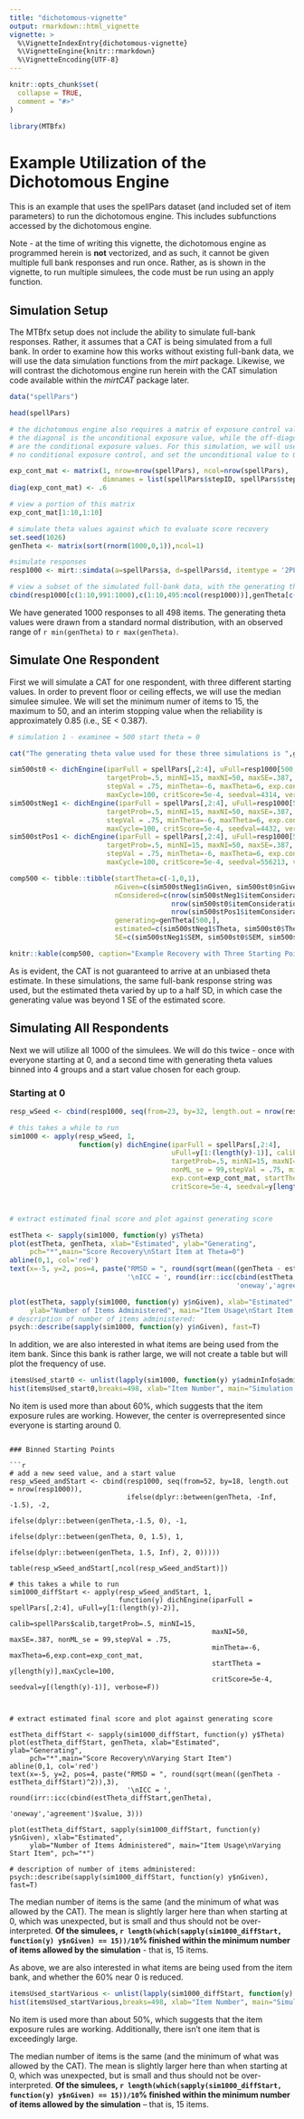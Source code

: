 ```yaml
---
title: "dichotomous-vignette"
output: rmarkdown::html_vignette
vignette: >
  %\VignetteIndexEntry{dichotomous-vignette}
  %\VignetteEngine{knitr::rmarkdown}
  %\VignetteEncoding{UTF-8}
---
```


```r
knitr::opts_chunk$set(
  collapse = TRUE,
  comment = "#>"
)
```

```r
library(MTBfx)
```


# Example Utilization of the Dichotomous Engine

This is an example that uses the spellPars dataset (and included set of item parameters) to run the dichotomous engine. This includes subfunctions accessed by the dichotomous engine.

Note - at the time of writing this vignette, the dichotomous engine as programmed herein is __not__ vectorized, and as such, it cannot be given multiple full bank responses and run once. Rather, as is shown in the vignette, to run multiple simulees, the code must be run using an apply function.

## Simulation Setup

The MTBfx setup does not include the ability to simulate full-bank responses. Rather, it assumes that a CAT is being simulated from a full bank. In order to examine how this works without existing full-bank data, we will use the data simulation functions from the _mirt_ package. Likewise, we will contrast the dichotomous engine run herein with the CAT simulation code available within the _mirtCAT_ package later.

```r

data("spellPars")

head(spellPars)

# the dichotomous engine also requires a matrix of exposure control values.
# the diagonal is the unconditional exposure value, while the off-diagonals
# are the conditional exposure values. For this simulation, we will use
# no conditional exposure control, and set the unconditional value to 0.6.

exp_cont_mat <- matrix(1, nrow=nrow(spellPars), ncol=nrow(spellPars), 
                       dimnames = list(spellPars$stepID, spellPars$stepID))
diag(exp_cont_mat) <- .6

# view a portion of this matrix
exp_cont_mat[1:10,1:10]

# simulate theta values against which to evaluate score recovery
set.seed(1026)
genTheta <- matrix(sort(rnorm(1000,0,1)),ncol=1)

#simulate responses
resp1000 <- mirt::simdata(a=spellPars$a, d=spellPars$d, itemtype = '2PL', Theta=genTheta)

# view a subset of the simulated full-bank data, with the generating theta values
cbind(resp1000[c(1:10,991:1000),c(1:10,495:ncol(resp1000))],genTheta[c(1:10,991:1000)])

```

We have generated 1000 responses to all 498 items. The generating theta values were drawn from a standard normal distribution, with an observed range of `r min(genTheta)` to `r max(genTheta)`. 

## Simulate One Respondent

First we will simulate a CAT for one respondent, with three different starting values. In order to prevent floor or ceiling effects, we will use the median simulee simulee. We will set the minimum numer of items to 15, the maximum to 50, and an interim stopping value when the reliability is approximately 0.85 (i.e., SE < 0.387).

```r

# simulation 1 - examinee = 500 start theta = 0

cat("The generating theta value used for these three simulations is ",genTheta[500,])

sim500st0 <- dichEngine(iparFull = spellPars[,2:4], uFull=resp1000[500,], calib=spellPars$calib,
                        targetProb=.5, minNI=15, maxNI=50, maxSE=.387, nonML_se = 99,
                        stepVal = .75, minTheta=-6, maxTheta=6, exp.cont=exp_cont_mat, startTheta = 0,
                        maxCycle=100, critScore=5e-4, seedval=4314, verbose=F)
sim500stNeg1 <- dichEngine(iparFull = spellPars[,2:4], uFull=resp1000[500,], calib=spellPars$calib,
                        targetProb=.5, minNI=15, maxNI=50, maxSE=.387, nonML_se = 99,
                        stepVal = .75, minTheta=-6, maxTheta=6, exp.cont=exp_cont_mat, startTheta = -1,
                        maxCycle=100, critScore=5e-4, seedval=4432, verbose=F)
sim500stPos1 <- dichEngine(iparFull = spellPars[,2:4], uFull=resp1000[500,], calib=spellPars$calib,
                        targetProb=.5, minNI=15, maxNI=50, maxSE=.387, nonML_se = 99,
                        stepVal = .75, minTheta=-6, maxTheta=6, exp.cont=exp_cont_mat, startTheta = 1,
                        maxCycle=100, critScore=5e-4, seedval=556213, verbose=F)

comp500 <- tibble::tibble(startTheta=c(-1,0,1),
                          nGiven=c(sim500stNeg1$nGiven, sim500st0$nGiven, sim500stPos1$nGiven),
                          nConsidered=c(nrow(sim500stNeg1$itemConsideration),
                                        nrow(sim500st0$itemConsideration),
                                        nrow(sim500stPos1$itemConsideration)),
                          generating=genTheta[500,],
                          estimated=c(sim500stNeg1$Theta, sim500st0$Theta, sim500stPos1$Theta),
                          SE=c(sim500stNeg1$SEM, sim500st0$SEM, sim500stPos1$SEM))

knitr::kable(comp500, caption="Example Recovery with Three Starting Points", digits=3)

```

As is evident, the CAT is not guaranteed to arrive at an unbiased theta estimate. In these simulations, the same full-bank response string was used, but the estimated theta varied by up to a half SD, in which case the generating value was beyond 1 SE of the estimated score. 

## Simulating All Respondents

Next we will utilize all 1000 of the simulees. We will do this twice - once with everyone starting at 0, and a second time with generating theta values binned into 4 groups and a start value chosen for each group.

### Starting at 0

```r

resp_wSeed <- cbind(resp1000, seq(from=23, by=32, length.out = nrow(resp1000)))

# this takes a while to run
sim1000 <- apply(resp_wSeed, 1, 
                 function(y) dichEngine(iparFull = spellPars[,2:4], 
                                        uFull=y[1:(length(y)-1)], calib=spellPars$calib,
                                        targetProb=.5, minNI=15, maxNI=50, maxSE=.387, 
                                        nonML_se = 99,stepVal = .75, minTheta=-6, maxTheta=6, 
                                        exp.cont=exp_cont_mat, startTheta = 0,maxCycle=100, 
                                        critScore=5e-4, seedval=y[length(y)], verbose=F))



# extract estimated final score and plot against generating score

estTheta <- sapply(sim1000, function(y) y$Theta)
plot(estTheta, genTheta, xlab="Estimated", ylab="Generating",
     pch="*",main="Score Recovery\nStart Item at Theta=0")
abline(0,1, col='red')
text(x=-5, y=2, pos=4, paste("RMSD = ", round(sqrt(mean((genTheta - estTheta)^2)),3),
                             '\nICC = ', round(irr::icc(cbind(estTheta,genTheta), 
                                                        'oneway','agreement')$value, 3)))

plot(estTheta, sapply(sim1000, function(y) y$nGiven), xlab="Estimated",
     ylab="Number of Items Administered", main="Item Usage\nStart Item at Theta=0", pch="*")
# description of number of items administered:
psych::describe(sapply(sim1000, function(y) y$nGiven), fast=T)

```

In addition, we are also interested in what items are being used from the item bank. Since this bank is rather large, we will not create a table but will plot the frequency of use.

```r

itemsUsed_start0 <- unlist(lapply(sim1000, function(y) y$adminInfo$admin.ItemID))
hist(itemsUsed_start0,breaks=498, xlab="Item Number", main="Simulation Starting at 0")


```

No item is used more than about 60%, which suggests that the item exposure rules are working. However, the center is overrepresented since everyone is starting around 0. 


```

### Binned Starting Points

```r

# add a new seed value, and a start value
resp_wSeed_andStart <- cbind(resp1000, seq(from=52, by=18, length.out = nrow(resp1000)), 
                             ifelse(dplyr::between(genTheta, -Inf, -1.5), -2,
                                    ifelse(dplyr::between(genTheta,-1.5, 0), -1,
                                           ifelse(dplyr::between(genTheta, 0, 1.5), 1,
                                                  ifelse(dplyr::between(genTheta, 1.5, Inf), 2, 0)))))

table(resp_wSeed_andStart[,ncol(resp_wSeed_andStart)])

# this takes a while to run
sim1000_diffStart <- apply(resp_wSeed_andStart, 1, 
                           function(y) dichEngine(iparFull = spellPars[,2:4], uFull=y[1:(length(y)-2)],
                                                  calib=spellPars$calib,targetProb=.5, minNI=15, 
                                                  maxNI=50, maxSE=.387, nonML_se = 99,stepVal = .75, 
                                                  minTheta=-6, maxTheta=6,exp.cont=exp_cont_mat, 
                                                  startTheta = y[length(y)],maxCycle=100,
                                                  critScore=5e-4, seedval=y[(length(y)-1)], verbose=F))



# extract estimated final score and plot against generating score

estTheta_diffStart <- sapply(sim1000_diffStart, function(y) y$Theta)
plot(estTheta_diffStart, genTheta, xlab="Estimated", ylab="Generating",
     pch="*",main="Score Recovery\nVarying Start Item")
abline(0,1, col='red')
text(x=-5, y=2, pos=4, paste("RMSD = ", round(sqrt(mean((genTheta - estTheta_diffStart)^2)),3),
                             '\nICC = ', round(irr::icc(cbind(estTheta_diffStart,genTheta),
                                                        'oneway','agreement')$value, 3)))

plot(estTheta_diffStart, sapply(sim1000_diffStart, function(y) y$nGiven), xlab="Estimated",
     ylab="Number of Items Administered", main="Item Usage\nVarying Start Item", pch="*")

# description of number of items administered:
psych::describe(sapply(sim1000_diffStart, function(y) y$nGiven), fast=T)

```

The median number of items is the same (and the minimum of what was allowed by the CAT). The mean is slightly larger here than when starting at 0, which was unexpected, but is small and thus should not be over-interpreted. __Of the simulees, `r length(which(sapply(sim1000_diffStart, function(y) y$nGiven) == 15))/10`% finished within the minimum number of items allowed by the simulation__ - that is, 15 items.

As above, we are also interested in what items are being used from the item bank, and whether the 60% near 0 is reduced.

```r

itemsUsed_startVarious <- unlist(lapply(sim1000_diffStart, function(y) y$adminInfo$admin.ItemID))
hist(itemsUsed_startVarious,breaks=498, xlab="Item Number", main="Simulation with Binned Starting Points")


```

No item is used more than about 50%, which suggests that the item exposure rules are working. Additionally, there isn't one item that is exceedingly large.

The median number of items is the same (and the minimum of what was allowed by the CAT). The mean is slightly larger here than when starting at 0, which was unexpected, but is small and thus should not be over-interpreted. __Of the simulees, `r length(which(sapply(sim1000_diffStart, function(y) y$nGiven) == 15))/10`% finished within the minimum number of items allowed by the simulation__ -- that is, 15 items.
